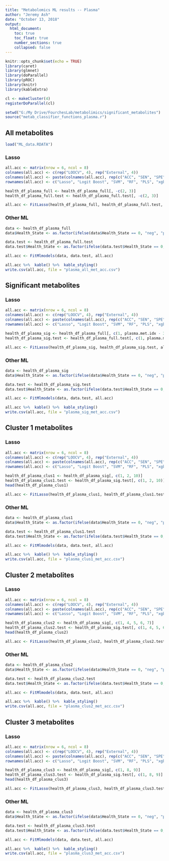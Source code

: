 ```yaml
---
title: "Metabolomics ML results -- Plasma"
author: "Jeremy Ash"
date: "October 13, 2018"
output:
  html_document:
    toc: true
    toc_float: true
    number_sections: true
    collapsed: false
---
```


```r
knitr::opts_chunk$set(echo = TRUE)
library(caret)
library(glmnet)
library(doParallel)
library(pROC)
library(knitr)
library(kableExtra)

cl <- makeCluster(4)
registerDoParallel(cl)

setwd("G:/My Drive/FourchesLab/metabolimics/significant_metabolites")
source("metab_classifier_functions_plasma.r")
```

## All metabolites

```r
load("ML_data.RDATA")
```

### Lasso

```r
all.acc <- matrix(nrow = 6, ncol = 8)
colnames(all.acc) <- c(rep("LOOCV", 4), rep("External", 4))
colnames(all.acc) <- paste(colnames(all.acc), rep(c("ACC", "SEN", "SPE", "AUC"), 2))
rownames(all.acc) <- c("Lasso", "Logit Boost", "SVM", "RF", "PLS", "xgbTree")

health_df_plasma_full <- health_df_plasma_full[, -c(2, 3)]
health_df_plasma_full.test <- health_df_plasma_full.test[, -c(2, 3)]

all.acc <- FitLasso(health_df_plasma_full, health_df_plasma_full.test, all.acc)
```

### Other ML

```r
data <- health_df_plasma_full
data$Health_State <- as.factor(ifelse(data$Health_State == 0, "neg", "pos"))

data.test <- health_df_plasma_full.test
data.test$Health_State <- as.factor(ifelse(data.test$Health_State == 0, "neg", "pos"))
```

```r
all.acc <- FitMlmodels(data, data.test, all.acc)
```

```r
all.acc %>%  kable() %>%  kable_styling()
write.csv(all.acc, file = "plasma_all_met_acc.csv")
```

## Significant metabolites

### Lasso

```r
all.acc <- matrix(nrow = 6, ncol = 8)
colnames(all.acc) <- c(rep("LOOCV", 4), rep("External", 4))
colnames(all.acc) <- paste(colnames(all.acc), rep(c("ACC", "SEN", "SPE", "AUC"), 2))
rownames(all.acc) <- c("Lasso", "Logit Boost", "SVM", "RF", "PLS", "xgbTree")

health_df_plasma_sig <- health_df_plasma_full[, c(1, plasma.met.idx - 3)]
health_df_plasma_sig.test <- health_df_plasma_full.test[, c(1, plasma.met.idx - 3)]

all.acc <- FitLasso(health_df_plasma_sig, health_df_plasma_sig.test, all.acc)
```

### Other ML

```r
data <- health_df_plasma_sig
data$Health_State <- as.factor(ifelse(data$Health_State == 0, "neg", "pos"))

data.test <- health_df_plasma_sig.test
data.test$Health_State <- as.factor(ifelse(data.test$Health_State == 0, "neg", "pos"))
```

```r
all.acc <- FitMlmodels(data, data.test, all.acc)
```

```r
all.acc %>%  kable() %>%  kable_styling()
write.csv(all.acc, file = "plasma_sig_met_acc.csv")
```

## Cluster 1 metabolites

### Lasso

```r
all.acc <- matrix(nrow = 6, ncol = 8)
colnames(all.acc) <- c(rep("LOOCV", 4), rep("External", 4))
colnames(all.acc) <- paste(colnames(all.acc), rep(c("ACC", "SEN", "SPE", "AUC"), 2))
rownames(all.acc) <- c("Lasso", "Logit Boost", "SVM", "RF", "PLS", "xgbTree")

health_df_plasma_clus1 <- health_df_plasma_sig[, c(1, 2, 10)]
health_df_plasma_clus1.test <- health_df_plasma_sig.test[, c(1, 2, 10)]
head(health_df_plasma_clus1)

all.acc <- FitLasso(health_df_plasma_clus1, health_df_plasma_clus1.test, all.acc)
```

### Other ML

```r
data <- health_df_plasma_clus1
data$Health_State <- as.factor(ifelse(data$Health_State == 0, "neg", "pos"))

data.test <- health_df_plasma_clus1.test
data.test$Health_State <- as.factor(ifelse(data.test$Health_State == 0, "neg", "pos"))
```

```r
all.acc <- FitMlmodels(data, data.test, all.acc)
```

```r
all.acc %>%  kable() %>%  kable_styling()
write.csv(all.acc, file = "plasma_clus1_met_acc.csv")
```

## Cluster 2 metabolites

### Lasso

```r
all.acc <- matrix(nrow = 6, ncol = 8)
colnames(all.acc) <- c(rep("LOOCV", 4), rep("External", 4))
colnames(all.acc) <- paste(colnames(all.acc), rep(c("ACC", "SEN", "SPE", "AUC"), 2))
rownames(all.acc) <- c("Lasso", "Logit Boost", "SVM", "RF", "PLS", "xgbTree")

health_df_plasma_clus2 <- health_df_plasma_sig[, c(1, 4, 5, 6, 7)]
health_df_plasma_clus2.test <- health_df_plasma_sig.test[, c(1, 4, 5, 6, 7)]
head(health_df_plasma_clus2)

all.acc <- FitLasso(health_df_plasma_clus2, health_df_plasma_clus2.test, all.acc)
```

### Other ML

```r
data <- health_df_plasma_clus2
data$Health_State <- as.factor(ifelse(data$Health_State == 0, "neg", "pos"))

data.test <- health_df_plasma_clus2.test
data.test$Health_State <- as.factor(ifelse(data.test$Health_State == 0, "neg", "pos"))
```

```r
all.acc <- FitMlmodels(data, data.test, all.acc)
```

```r
all.acc %>%  kable() %>%  kable_styling()
write.csv(all.acc, file = "plasma_clus2_met_acc.csv")
```

## Cluster 3 metabolites

### Lasso

```r
all.acc <- matrix(nrow = 6, ncol = 8)
colnames(all.acc) <- c(rep("LOOCV", 4), rep("External", 4))
colnames(all.acc) <- paste(colnames(all.acc), rep(c("ACC", "SEN", "SPE", "AUC"), 2))
rownames(all.acc) <- c("Lasso", "Logit Boost", "SVM", "RF", "PLS", "xgbTree")

health_df_plasma_clus3 <- health_df_plasma_sig[, c(1, 8, 9)]
health_df_plasma_clus3.test <- health_df_plasma_sig.test[, c(1, 8, 9)]
head(health_df_plasma_clus3)

all.acc <- FitLasso(health_df_plasma_clus3, health_df_plasma_clus3.test, all.acc)
```

### Other ML

```r
data <- health_df_plasma_clus3
data$Health_State <- as.factor(ifelse(data$Health_State == 0, "neg", "pos"))

data.test <- health_df_plasma_clus3.test
data.test$Health_State <- as.factor(ifelse(data.test$Health_State == 0, "neg", "pos"))
```

```r
all.acc <- FitMlmodels(data, data.test, all.acc)
```

```r
all.acc %>%  kable() %>%  kable_styling()
write.csv(all.acc, file = "plasma_clus3_met_acc.csv")
```



<!-- --- -->
<!-- title: "Metabolomics ML results - Plasma" -->
<!-- author: "Jeremy Ash" -->
<!-- date: "October 13, 2018" -->
<!-- output: -->
<!--   html_document: -->
<!--     toc: true -->
<!--     toc_float: true -->
<!--     number_sections: true -->
<!--     collapsed: false -->
<!-- --- -->

<!-- ```{r setup, include=FALSE} -->
<!-- knitr::opts_chunk$set(echo = TRUE) -->
<!-- library(caret) -->
<!-- library(glmnet) -->
<!-- library(doParallel) -->
<!-- library(pROC) -->
<!-- library(knitr) -->
<!-- library(kableExtra) -->

<!-- cl <- makeCluster(4) -->
<!-- registerDoParallel(cl) -->

<!-- setwd("H:/My Drive/FourchesLab/metabolimics/significant_metabolites") -->

<!-- rm(list = ls()) -->
<!-- ``` -->

<!-- ## All metabolites -->

<!-- ```{r cars} -->
<!-- load("ML_data.RDATA") -->
<!-- ``` -->



<!-- ### Lasso -->

<!-- ```{r, cache = T } -->
<!-- all.acc <- matrix(nrow = 6, ncol = 2) -->
<!-- colnames(all.acc) <- c("LOOCV", "External") -->
<!-- rownames(all.acc) <- c("Lasso", "Logit Boost", "SVM", "RF", "PLS", "xgbTree") -->

<!-- health_df_plasma_full <- health_df_plasma_full[, -c(2, 3)] -->
<!-- health_df_plasma_full.test <- health_df_plasma_full.test[, -c(2, 3)] -->
<!-- # cml.clus.plasma <- ModelTrain(health_df_plasma_full) -->
<!-- # CombineSplits(cml.clus.plasma, metric = "error rate") -->

<!-- cor.cols <- findCorrelation(cor(data.matrix(health_df_plasma_full)), cutoff = .9) -->
<!-- cor.cols -->

<!-- x = model.matrix(Health_State ~ ., data = health_df_plasma_full)[,-1] -->
<!-- y = health_df_plasma_full$Health_State -->
<!-- grid = 10^seq(10, -2, length = 100) -->

<!-- lasso.mod <- glmnet(x, y, family = "binomial", alpha = 1, lambda = grid) -->
<!-- plot(lasso.mod) -->

<!-- set.seed(835) -->
<!-- cv.out = cv.glmnet(x, y, family="binomial", alpha = 1, type.measure="class", nfolds = 82) -->
<!-- bestlam = cv.out$lambda.min -->
<!-- bestlam -->

<!-- # LOOCV accuracy -->
<!-- all.acc[1, 1] <- 1 - min(cv.out$cvm) -->

<!-- plot(cv.out) -->

<!-- cv.coef <- coef(cv.out, s = bestlam) -->
<!-- cv.coef <- as.matrix(Matrix(cv.coef, sparse = F)) -->
<!-- cv.coef[cv.coef != 0, ] -->

<!-- # prediction performance on test set -->

<!-- big.df.test.singles <- health_df_plasma_full.test -->

<!-- #remove correlated columns -->

<!-- # big.df.test.singles <- big.df.test.singles[, -cor.cols] -->
<!-- x.test = model.matrix(Health_State ~ ., data = big.df.test.singles)[, -1] -->
<!-- y.test = big.df.test.singles$Health_State -->
<!-- lasso.pred <- predict(lasso.mod, s = bestlam, newx = x.test, type = "class") -->
<!-- lasso.pred <- as.numeric(lasso.pred[, 1]) -->

<!-- # test accuracy -->
<!-- mean(lasso.pred == y.test) -->
<!-- all.acc[1, 2] <- mean(lasso.pred == y.test) -->

<!-- # specificity.test -->
<!-- idx <- y.test == 0 -->
<!-- mean(y.test[idx] == lasso.pred[idx]) -->

<!-- # sensitivity.test -->
<!-- idx <- y.test == 1 -->
<!-- mean(y.test[idx] == lasso.pred[idx]) -->
<!-- ``` -->

<!-- ### Fit parameters -->

<!-- ```{r} -->
<!-- customSummary <- function (data, lev = NULL, model = NULL){ -->
<!--   spec <- specificity(data[, "pred"], data[, "obs"], lev[2]) -->
<!--   pred <- factor(ifelse(data[, "neg"] > 0.5, "neg", "pos")) -->
<!--   spec2 <- specificity(pred, data[, "obs"], "pos") -->
<!--   acclist <- as.numeric() -->
<!--   for(i in seq(0.01, 0.99, 0.01)){ -->
<!--     predi <- factor(ifelse(data[, "neg"] > i, "neg", "pos"), levels = c("neg", "pos")) -->
<!--     singleacc <- mean(predi == data[, "obs"]) -->
<!--     acclist <- c(acclist, singleacc) -->
<!--   } -->
<!--   max(acclist) -> accmax -->

<!--   out <- c(spec, spec2, accmax) -->

<!--   names(out) <- c("Spec", "Spec2", "Accmax") -->
<!--   out -->
<!-- } -->

<!-- fitControl <- trainControl(method = "LOOCV", classProbs = TRUE, savePredictions = TRUE, -->
<!--                            summaryFunction = customSummary) -->
<!-- ``` -->

<!-- ### Other ML -->

<!-- ```{r} -->
<!-- data <- health_df_plasma_full -->
<!-- data$Health_State <- as.factor(ifelse(data$Health_State == 0, "neg", "pos")) -->

<!-- data.test <- big.df.test.singles -->
<!-- data.test$Health_State <- as.factor(ifelse(data.test$Health_State == 0, "neg", "pos")) -->
<!-- ``` -->

<!-- ```{r, cache = T} -->
<!-- mat = lapply(c("LogitBoost", 'svmRadial', 'rf', 'pls', 'xgbTree'),  -->
<!--              function (met) { -->
<!--                set.seed(830) -->
<!--                train(Health_State~., method=met, data=data, tuneLength = 10, metric = "Accmax", -->
<!--                      trControl = fitControl) -->
<!--              }) -->

<!-- ``` -->

<!-- ```{r, cache = T} -->
<!-- svmGrid <- expand.grid(sigma= 2^c(-25, -20, -15,-10, -5, 0), -->
<!--                        C= 2^c(0:5)) -->
<!-- set.seed(45)  -->
<!-- mat.all[[2]] <- train(Health_State~., data = data,  -->
<!--                        method = "svmRadial", -->
<!--                        tuneGrid = svmGrid, -->
<!--                        metric = "Accmax", -->
<!--                        trControl = fitControl) -->

<!-- models <- c("LogitBoost", 'svmRadial', 'rf', 'pls', 'xgbTree') -->
<!-- for (i in 1:5) { -->
<!--   if (i == 2) set.seed(45) -->
<!--   else set.seed(830) -->
<!--   xgb.fit <- train(Health_State~., method=models[i], data=data, metric = "Accmax", -->
<!--                    trControl = fitControl, tuneGrid = mat.all[[i]]$bestTune) -->

<!--   xgb.fit$bestTune -->

<!--   r <- roc(xgb.fit$pred$obs, xgb.fit$pred$pos) -->
<!--   thresh <- coords(r, "best", ret = "threshold") -->
<!--   pred.loocv <- ifelse(xgb.fit$pred$pos >= thresh, "pos", "neg") -->

<!--   all.acc[i+1, 1] <- mean(pred.loocv == xgb.fit$pred$obs) -->

<!--   set.seed(830) -->
<!--   probs.test <- predict.train(xgb.fit, data.test, type = "prob") -->
<!--   pred.test <- ifelse(probs.test$pos > thresh, "pos", "neg") -->

<!--   all.acc[i+1, 2] <- mean(pred.test == data.test$Health_State) -->
<!-- }  -->

<!-- all.acc %>%  kable() %>%  kable_styling() -->
<!-- ``` -->

<!-- ## Significant metabolites -->

<!-- ### Lasso -->

<!-- ```{r, cache=T} -->
<!-- sig.acc <- matrix(nrow = 6, ncol = 2) -->
<!-- colnames(sig.acc) <- c("LOOCV", "External") -->
<!-- rownames(sig.acc) <- c("Lasso", "Logit Boost", "SVM", "RF", "PLS", "xgbTree") -->

<!-- plasma.met.idx <- plasma.met.idx[-c(1, 2, 7, 12)] -->

<!-- health_df_plasma_full <- health_df_plasma_full[, c(1, plasma.met.idx - 3)] -->
<!-- health_df_plasma_full.test <- health_df_plasma_full.test[, c(1, plasma.met.idx - 3)] -->
<!-- # cml.clus.plasma <- ModelTrain(health_df_plasma_full) -->
<!-- # CombineSplits(cml.clus.plasma, metric = "error rate") -->

<!-- cor.cols <- findCorrelation(cor(data.matrix(health_df_plasma_full)), cutoff = .9) -->
<!-- cor.cols -->

<!-- x = model.matrix(Health_State ~ ., data = health_df_plasma_full)[,-1] -->
<!-- y = health_df_plasma_full$Health_State -->
<!-- grid = 10^seq(10, -2, length = 100) -->

<!-- lasso.mod <- glmnet(x, y, family = "binomial", alpha = 1, lambda = grid) -->
<!-- plot(lasso.mod) -->

<!-- set.seed(835) -->
<!-- cv.out = cv.glmnet(x, y, family="binomial", alpha = 1, type.measure="class", nfolds = 82) -->
<!-- bestlam = cv.out$lambda.min -->
<!-- bestlam -->

<!-- # LOOCV accuracy -->
<!-- sig.acc[1, 1] <- 1 - min(cv.out$cvm) -->

<!-- plot(cv.out) -->

<!-- cv.coef <- coef(cv.out, s = bestlam) -->
<!-- cv.coef <- as.matrix(Matrix(cv.coef, sparse = F)) -->
<!-- cv.coef[cv.coef != 0, ] -->

<!-- # prediction performance on test set -->

<!-- big.df.test.singles <- health_df_plasma_full.test -->

<!-- #remove correlated columns -->

<!-- # big.df.test.singles <- big.df.test.singles[, -cor.cols] -->
<!-- x.test = model.matrix(Health_State ~ ., data = big.df.test.singles)[, -1] -->
<!-- y.test = big.df.test.singles$Health_State -->
<!-- lasso.pred <- predict(lasso.mod, s = bestlam, newx = x.test, type = "class") -->
<!-- lasso.pred <- as.numeric(lasso.pred[, 1]) -->

<!-- # test accuracy -->
<!-- sig.acc[1, 2] <- mean(lasso.pred == y.test) -->
<!-- mean(lasso.pred == y.test) -->

<!-- # specificity.test -->
<!-- idx <- y.test == 0 -->
<!-- mean(y.test[idx] == lasso.pred[idx]) -->

<!-- # sensitivity.test -->
<!-- idx <- y.test == 1 -->
<!-- mean(y.test[idx] == lasso.pred[idx]) -->

<!-- head(health_df_plasma_full) -->
<!-- dim(health_df_plasma_full) -->
<!-- ``` -->

<!-- ### Other ML -->

<!-- ```{r} -->
<!-- data <- health_df_plasma_full -->
<!-- data$Health_State <- as.factor(ifelse(data$Health_State == 0, "neg", "pos")) -->

<!-- data.test <- big.df.test.singles -->
<!-- data.test$Health_State <- as.factor(ifelse(data.test$Health_State == 0, "neg", "pos")) -->
<!-- ``` -->

<!-- ```{r, cache = T} -->
<!-- mat = lapply(c("LogitBoost", 'svmRadial', 'rf', 'pls', 'xgbTree'),  -->
<!--              function (met) { -->
<!--                set.seed(830) -->
<!--                train(Health_State~., method=met, data=data, tuneLength = 10, metric = "Accmax", -->
<!--                      trControl = fitControl) -->
<!--              }) -->
<!-- mat.sig <- mat -->
<!-- ``` -->

<!-- ```{r, cache = T} -->
<!-- svmGrid <- expand.grid(sigma= 2^c(-25, -20, -15,-10, -5, 0), -->
<!--                        C= 2^c(0:5)) -->
<!-- set.seed(45)  -->
<!-- mat.sig[[2]] <- train(Health_State~., data = data,  -->
<!--                        method = "svmRadial", -->
<!--                        tuneGrid = svmGrid, -->
<!--                        metric = "Accmax", -->
<!--                        trControl = fitControl) -->

<!-- models <- c("LogitBoost", 'svmRadial', 'rf', 'pls', 'xgbTree') -->
<!-- for (i in 1:5) { -->
<!--   if (i == 2) set.seed(45) -->
<!--   else set.seed(830) -->
<!--   xgb.fit <- train(Health_State~., method=models[i], data=data, metric = "Accmax", -->
<!--                    trControl = fitControl, tuneGrid = mat.sig[[i]]$bestTune) -->

<!--   xgb.fit$bestTune -->

<!--   r <- roc(xgb.fit$pred$obs, xgb.fit$pred$pos) -->
<!--   thresh <- coords(r, "best", ret = "threshold") -->
<!--   pred.loocv <- ifelse(xgb.fit$pred$pos >= thresh, "pos", "neg") -->

<!--   sig.acc[i+1, 1] <- mean(pred.loocv == xgb.fit$pred$obs) -->

<!--   set.seed(830) -->
<!--   probs.test <- predict.train(xgb.fit, data.test, type = "prob") -->
<!--   pred.test <- ifelse(probs.test$pos > thresh, "pos", "neg") -->

<!--   sig.acc[i+1, 2] <- mean(pred.test == data.test$Health_State) -->
<!-- }  -->

<!-- sig.acc %>%  kable() %>%  kable_styling() -->
<!-- ``` -->

<!-- ## Cluster metabolites -->

<!-- ### Lasso -->

<!-- ```{r, cache=T} -->
<!-- clus.acc <- matrix(nrow = 6, ncol = 2) -->
<!-- colnames(clus.acc) <- c("LOOCV", "External") -->
<!-- rownames(clus.acc) <- c("Lasso", "Logit Boost", "SVM", "RF", "PLS", "xgbTree") -->

<!-- health_df_plasma_full <- health_df_plasma_full[, c(1, 2, 3, 4)] -->
<!-- health_df_plasma_full.test <- health_df_plasma_full.test[, c(1, 2, 3, 4)] -->
<!-- # cml.clus.plasma <- ModelTrain(health_df_plasma_full) -->
<!-- # CombineSplits(cml.clus.plasma, metric = "error rate") -->

<!-- cor.cols <- findCorrelation(cor(data.matrix(health_df_plasma_full)), cutoff = .9) -->
<!-- cor.cols -->

<!-- x = model.matrix(Health_State ~ ., data = health_df_plasma_full)[,-1] -->
<!-- y = health_df_plasma_full$Health_State -->
<!-- grid = 10^seq(10, -2, length = 100) -->

<!-- lasso.mod <- glmnet(x, y, family = "binomial", alpha = 1, lambda = grid) -->
<!-- plot(lasso.mod) -->

<!-- set.seed(835) -->
<!-- cv.out = cv.glmnet(x, y, family="binomial", alpha = 1, type.measure="class", nfolds = 82) -->
<!-- bestlam = cv.out$lambda.min -->
<!-- bestlam -->

<!-- # LOOCV accuracy -->
<!-- clus.acc[1, 1] <- 1 - min(cv.out$cvm) -->

<!-- plot(cv.out) -->

<!-- cv.coef <- coef(cv.out, s = bestlam) -->
<!-- cv.coef <- as.matrix(Matrix(cv.coef, sparse = F)) -->
<!-- cv.coef[cv.coef != 0, ] -->

<!-- # prediction performance on test set -->

<!-- big.df.test.singles <- health_df_plasma_full.test -->

<!-- #remove correlated columns -->

<!-- # big.df.test.singles <- big.df.test.singles[, -cor.cols] -->
<!-- x.test = model.matrix(Health_State ~ ., data = big.df.test.singles)[, -1] -->
<!-- y.test = big.df.test.singles$Health_State -->
<!-- lasso.pred <- predict(lasso.mod, s = bestlam, newx = x.test, type = "class") -->
<!-- lasso.pred <- as.numeric(lasso.pred[, 1]) -->

<!-- # test accuracy -->
<!-- clus.acc[1, 2] <- mean(lasso.pred == y.test) -->

<!-- # specificity.test -->
<!-- idx <- y.test == 0 -->
<!-- mean(y.test[idx] == lasso.pred[idx]) -->

<!-- # sensitivity.test -->
<!-- idx <- y.test == 1 -->
<!-- mean(y.test[idx] == lasso.pred[idx]) -->
<!-- ``` -->

<!-- ### Other ML -->

<!-- ```{r} -->
<!-- data <- health_df_plasma_full -->
<!-- data$Health_State <- as.factor(ifelse(data$Health_State == 0, "neg", "pos")) -->

<!-- data.test <- big.df.test.singles -->
<!-- data.test$Health_State <- as.factor(ifelse(data.test$Health_State == 0, "neg", "pos")) -->
<!-- ``` -->

<!-- ```{r, cache = T} -->
<!-- mat = lapply(c("LogitBoost", 'svmRadial', 'rf', 'pls', 'xgbTree'),  -->
<!--              function (met) { -->
<!--                set.seed(830) -->
<!--                train(Health_State~., method=met, data=data, tuneLength = 10, metric = "Accmax", -->
<!--                      trControl = fitControl) -->
<!--              }) -->
<!-- mat.clus <- mat -->
<!-- ``` -->

<!-- ```{r, cache = T} -->
<!-- svmGrid <- expand.grid(sigma= 2^c(-25, -20, -15,-10, -5, 0), -->
<!--                        C= 2^c(0:5)) -->
<!-- set.seed(830)  -->
<!-- mat.clus[[2]] <- train(Health_State~., data = data,  -->
<!--                        method = "svmRadial", -->
<!--                        tuneGrid = svmGrid, -->
<!--                        metric = "Accmax", -->
<!--                        trControl = fitControl) -->

<!-- models <- c("LogitBoost", 'svmRadial', 'rf', 'pls', 'xgbTree') -->
<!-- for (i in 1:5) { -->
<!--   # if (i == 2) set.seed(45) -->
<!--   # else set.seed(830) -->
<!--   xgb.fit <- train(Health_State~., method=models[i], data=data, metric = "Accmax", -->
<!--                    trControl = fitControl, tuneGrid = mat.clus[[i]]$bestTune) -->

<!--   xgb.fit$bestTune -->

<!--   r <- roc(xgb.fit$pred$obs, xgb.fit$pred$pos) -->
<!--   thresh <- coords(r, "best", ret = "threshold") -->
<!--   pred.loocv <- ifelse(xgb.fit$pred$pos >= thresh, "pos", "neg") -->

<!--   clus.acc[i+1, 1] <- mean(pred.loocv == xgb.fit$pred$obs) -->

<!--   set.seed(830) -->
<!--   probs.test <- predict.train(xgb.fit, data.test, type = "prob") -->
<!--   pred.test <- ifelse(probs.test$pos > thresh, "pos", "neg") -->

<!--   clus.acc[i+1, 2] <- mean(pred.test == data.test$Health_State) -->
<!-- }  -->

<!-- clus.acc %>%  kable() %>%  kable_styling() -->
<!-- ``` -->

